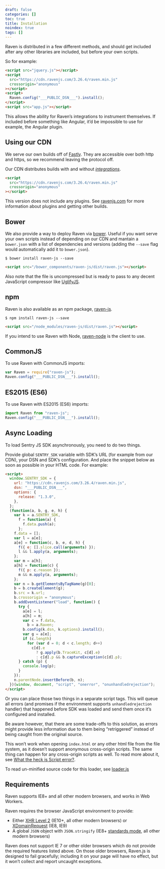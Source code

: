 ```yaml
---
draft: false
categories: []
toc: true
title: Installation
noindex: true
tags: []
---
```


Raven is distributed in a few different methods, and should get included after any other libraries are included, but before your own scripts.

So for example:

```html
<script src="jquery.js"></script>
<script
  src="https://cdn.ravenjs.com/3.26.4/raven.min.js"
  crossorigin="anonymous"
></script>
<script>
  Raven.config("___PUBLIC_DSN___").install();
</script>
<script src="app.js"></script>
```

This allows the ability for Raven’s integrations to instrument themselves. If included before something like Angular, it’d be impossible to use for example, the Angular plugin.

## Using our CDN

We serve our own builds off of [Fastly](https://www.fastly.com/). They are accessible over both http and https, so we recommend leaving the protocol off.

Our CDN distributes builds with and without [_integrations_](/clients/javascript/integrations/).

```html
<script
  src="https://cdn.ravenjs.com/3.26.4/raven.min.js"
  crossorigin="anonymous"
></script>
```

This version does not include any plugins. See [ravenjs.com](https://ravenjs.com/) for more information about plugins and getting other builds.

## Bower

We also provide a way to deploy Raven via [bower](https://bower.io/). Useful if you want serve your own scripts instead of depending on our CDN and mantain a `bower.json` with a list of dependencies and versions (adding the `--save` flag would automatically add it to `bower.json`).

```shell
$ bower install raven-js --save
```

```html
<script src="/bower_components/raven-js/dist/raven.js"></script>
```

Also note that the file is uncompressed but is ready to pass to any decent JavaScript compressor like [UglifyJS](https://github.com/mishoo/UglifyJS2).

## npm

Raven is also available as an npm package, [raven-js](https://www.npmjs.com/package/raven-js).

```shell
$ npm install raven-js --save
```

```html
<script src="/node_modules/raven-js/dist/raven.js"></script>
```

<Alert level="warning" title="Note"><markdown>

If you intend to use Raven with Node, [raven-node](https://github.com/getsentry/raven-node) is the client to use.

</markdown></Alert>

## CommonJS

To use Raven with CommonJS imports:

```javascript
var Raven = require("raven-js");
Raven.config("___PUBLIC_DSN___").install();
```

## ES2015 (ES6)

To use Raven with ES2015 (ES6) imports:

```javascript
import Raven from "raven-js";
Raven.config("___PUBLIC_DSN___").install();
```

## Async Loading

To load Sentry JS SDK asynchronously, you need to do two things.

Provide global `SENTRY_SDK` variable with SDK’s URL (for example from our CDN), your DSN and SDK’s configuration. And place the snippet below as soon as possible in your HTML code. For example:

```html
<script>
  window.SENTRY_SDK = {
    url: "https://cdn.ravenjs.com/3.26.4/raven.min.js",
    dsn: "___PUBLIC_DSN___",
    options: {
      release: "1.3.0",
    },
  };
  (function(a, b, g, e, h) {
    var k = a.SENTRY_SDK,
      f = function(a) {
        f.data.push(a);
      };
    f.data = [];
    var l = a[e];
    a[e] = function(c, b, e, d, h) {
      f({ e: [].slice.call(arguments) });
      l && l.apply(a, arguments);
    };
    var m = a[h];
    a[h] = function(c) {
      f({ p: c.reason });
      m && m.apply(a, arguments);
    };
    var n = b.getElementsByTagName(g)[0];
    b = b.createElement(g);
    b.src = k.url;
    b.crossorigin = "anonymous";
    b.addEventListener("load", function() {
      try {
        a[e] = l;
        a[h] = m;
        var c = f.data,
          b = a.Raven;
        b.config(k.dsn, k.options).install();
        var g = a[e];
        if (c.length)
          for (var d = 0; d < c.length; d++)
            c[d].e
              ? g.apply(b.TraceKit, c[d].e)
              : c[d].p && b.captureException(c[d].p);
      } catch (p) {
        console.log(p);
      }
    });
    n.parentNode.insertBefore(b, n);
  })(window, document, "script", "onerror", "onunhandledrejection");
</script>
```

Or you can place those two things in a separate script tags. This will queue all errors (and promises if the environment supports `unhandledrejection` handler) that happened before SDK was loaded and send them once it’s configured and installed.

Be aware however, that there are some trade-offs to this solution, as errors might provide less information due to them being “retriggered” instead of being caught from the original source.

<Alert level="warning" title="Note"><markdown>

This won’t work when opening `index.html` or any other html file from the file system, as it doesn’t support anonymous cross-origin scripts. The same thing can happen for any cross-origin scripts as well. To read more about it, see [What the heck is Script error?](https://blog.sentry.io/2016/05/17/what-is-script-error).

</markdown></Alert>

To read un-minified source code for this loader, see [loader.js](https://github.com/getsentry/raven-js/blob/master/packages/raven-js/src/loader.js)

## Requirements

Raven supports IE8+ and all other modern browsers, and works in Web Workers.

Raven requires the browser JavaScript environment to provide:

- Either [XHR Level 2](https://caniuse.com/#feat=xhr2) (IE10+, all other modern browsers) or [XDomainRequest](https://developer.mozilla.org/en-US/docs/Web/API/XDomainRequest) (IE8, IE9)
- A global `JSON` object with `JSON.stringify` (IE8+ [standards mode](<https://msdn.microsoft.com/en-us/library/cc288325(VS.85).aspx>), all other modern browsers)

Raven does not support IE 7 or other older browsers which do not provide the required features listed above. On those older browsers, Raven.js is designed to fail gracefully; including it on your page will have no effect, but it won’t collect and report uncaught exceptions.
